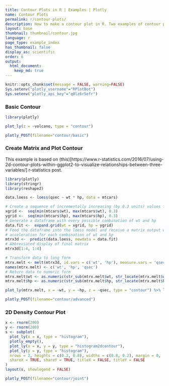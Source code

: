 ```yaml
---
title: Contour Plots in R | Examples | Plotly
name: Contour Plots
permalink: r/contour-plots/
description: How to make a contour plot in R. Two examples of contour plots of matrices and 2D distributions.
layout: base
thumbnail: thumbnail/contour.jpg
language: r
page_type: example_index
has_thumbnail: false
display_as: scientific
order: 6
output:
  html_document:
    keep_md: true
---
```


```r
knitr::opts_chunk$set(message = FALSE, warning=FALSE)
Sys.setenv("plotly_username"="RPlotBot")
Sys.setenv("plotly_api_key"="q0lz6r5efr")
```

### Basic Contour

```r
library(plotly)

plot_ly(z = ~volcano, type = "contour")
```

```r
plotly_POST(filename="contour/basic")
```

### Create Matrix and Plot Contour
This example is based on (this)[https://www.r-statistics.com/2016/07/using-2d-contour-plots-within-ggplot2-to-visualize-relationships-between-three-variables/] r-statistics post.

```r
library(plotly)
library(stringr)
library(reshape2)

data.loess <- loess(qsec ~ wt * hp, data = mtcars)

# Create a sequence of incrementally increasing (by 0.3 units) values for both wt and hp
xgrid <-  seq(min(mtcars$wt), max(mtcars$wt), 0.3)
ygrid <-  seq(min(mtcars$hp), max(mtcars$hp), 0.3)
# Generate a dataframe with every possible combination of wt and hp
data.fit <-  expand.grid(wt = xgrid, hp = ygrid)
# Feed the dataframe into the loess model and receive a matrix output with estimates of
# acceleration for each combination of wt and hp
mtrx3d <-  predict(data.loess, newdata = data.fit)
# Abbreviated display of final matrix
mtrx3d[1:4, 1:4]

# Transform data to long form
mtrx.melt <- melt(mtrx3d, id.vars = c('wt', 'hp'), measure.vars = 'qsec')
names(mtrx.melt) <- c('wt', 'hp', 'qsec')
# Return data to numeric form
mtrx.melt$wt <- as.numeric(str_sub(mtrx.melt$wt, str_locate(mtrx.melt$wt, '=')[1,1] + 1))
mtrx.melt$hp <- as.numeric(str_sub(mtrx.melt$hp, str_locate(mtrx.melt$hp, '=')[1,1] + 1))

plot_ly(mtrx.melt, x = ~wt, y = ~hp, z = ~qsec, type = "contour") %>% layout(autosize = F, width = 600, height = 500)
```

```r
plotly_POST(filename="contour/advanced")
```

### 2D Density Contour Plot

```r
x <- rnorm(200)
y <- rnorm(200)
s <- subplot(
  plot_ly(x = x, type = "histogram"),
  plotly_empty(),
  plot_ly(x = x, y = y, type = "histogram2dcontour"),
  plot_ly(y = y, type = "histogram"),
  nrows = 2, heights = c(0.2, 0.8), widths = c(0.8, 0.2), margin = 0,
  shareX = TRUE, shareY = TRUE, titleX = FALSE, titleY = FALSE
)
layout(s, showlegend = FALSE)
```

```r
plotly_POST(filename="contour/joint")
```
